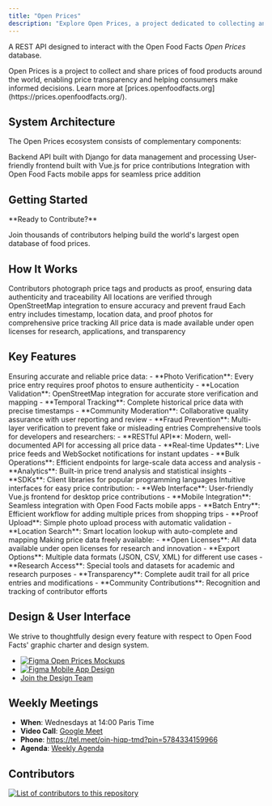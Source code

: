```yaml
---
title: "Open Prices"
description: "Explore Open Prices, a project dedicated to collecting and sharing food product prices globally. Features REST API, web interface, and contributor tools."
---
```



A REST API designed to interact with the Open Food Facts _Open Prices_ database.

<Callout type="info">
  Open Prices is a project to collect and share prices of food products around
  the world, enabling price transparency and helping consumers make informed
  decisions. Learn more at
  [prices.openfoodfacts.org](https://prices.openfoodfacts.org/).
</Callout>

## System Architecture

The Open Prices ecosystem consists of complementary components:

<Steps>
  <Step title="REST API">
    Backend API built with Django for data management and processing
  </Step>
  <Step title="Web Interface">
    User-friendly frontend built with Vue.js for price contributions
  </Step>
  <Step title="Mobile Integration">
    Integration with Open Food Facts mobile apps for seamless price addition
  </Step>
</Steps>

## Getting Started

<Callout type="info">
**Ready to Contribute?**

Join thousands of contributors helping build the world's largest open database of food prices.

</Callout>

<Cards>
  <Card
    title="Add a Single Price"
    href="/docs/Open-prices/docs/add-a-price"
    description="Step-by-step guide to add individual product prices with proof photos"
  />
  <Card
    title="Add Multiple Prices"
    href="/docs/Open-prices/docs/add-multiple-prices"
    description="Efficient workflow for adding prices from shopping trips and store visits"
  />
  <Card
    title="API Documentation"
    href="/docs/Open-prices/api-index"
    description="Complete API reference for developers building price-aware applications"
  />
  <Card
    title="Maintenance Guide"
    href="/docs/Open-prices/docs/maintenance"
    description="Technical maintenance procedures, OCR operations, and data quality tools"
  />
</Cards>

## How It Works

<Steps>
  <Step title="Data Collection">
    Contributors photograph price tags and products as proof, ensuring data
    authenticity and traceability
  </Step>
  <Step title="Location Verification">
    All locations are verified through OpenStreetMap integration to ensure
    accuracy and prevent fraud
  </Step>
  <Step title="Price Validation">
    Each entry includes timestamp, location data, and proof photos for
    comprehensive price tracking
  </Step>
  <Step title="Open Data">
    All price data is made available under open licenses for research,
    applications, and transparency
  </Step>
</Steps>

## Key Features

<Accordions type="single">
  <Accordion title="Data Quality & Verification" id="data-quality">
    Ensuring accurate and reliable price data:
    - **Photo Verification**: Every price entry requires proof photos to ensure authenticity
    - **Location Validation**: OpenStreetMap integration for accurate store verification and mapping
    - **Temporal Tracking**: Complete historical price data with precise timestamps
    - **Community Moderation**: Collaborative quality assurance with user reporting and review
    - **Fraud Prevention**: Multi-layer verification to prevent fake or misleading entries
  </Accordion>
  
  <Accordion title="Developer Tools & API" id="developer-tools">
    Comprehensive tools for developers and researchers:
    - **RESTful API**: Modern, well-documented API for accessing all price data
    - **Real-time Updates**: Live price feeds and WebSocket notifications for instant updates
    - **Bulk Operations**: Efficient endpoints for large-scale data access and analysis
    - **Analytics**: Built-in price trend analysis and statistical insights
    - **SDKs**: Client libraries for popular programming languages
  </Accordion>
  
  <Accordion title="User Experience" id="user-experience">
    Intuitive interfaces for easy price contribution:
    - **Web Interface**: User-friendly Vue.js frontend for desktop price contributions
    - **Mobile Integration**: Seamless integration with Open Food Facts mobile apps
    - **Batch Entry**: Efficient workflow for adding multiple prices from shopping trips
    - **Proof Upload**: Simple photo upload process with automatic validation
    - **Location Search**: Smart location lookup with auto-complete and mapping
  </Accordion>
  
  <Accordion title="Open Data & Transparency" id="open-data">
    Making price data freely available:
    - **Open Licenses**: All data available under open licenses for research and innovation
    - **Export Options**: Multiple data formats (JSON, CSV, XML) for different use cases
    - **Research Access**: Special tools and datasets for academic and research purposes
    - **Transparency**: Complete audit trail for all price entries and modifications
    - **Community Contributions**: Recognition and tracking of contributor efforts
  </Accordion>
</Accordions>

## Design & User Interface

We strive to thoughtfully design every feature with respect to Open Food Facts' graphic charter and design system.

- [![Figma](https://img.shields.io/badge/figma-%23F24E1E.svg?logo=figma&logoColor=white) Open Prices Mockups](https://www.figma.com/design/cIB7CInl2BfueMzWnz09t6/Open-Prices?node-id=0-1&p=f&t=LC7UvPjngw57NGSs-0)
- [![Figma](https://img.shields.io/badge/figma-%23F24E1E.svg?logo=figma&logoColor=white) Mobile App Design](https://www.figma.com/design/nFMjewFAOa8cahtob7CAB/Mobile-App-Design--Quentin-?node-id=5816-22697&p=f&t=AkgTM9QzMK7tQeGC-0)
- [Join the Design Team](https://github.com/openfoodfacts/openfoodfacts-design)

## Weekly Meetings

- **When**: Wednesdays at 14:00 Paris Time
- **Video Call**: [Google Meet](https://meet.google.com/oin-hiqp-tmd)
- **Phone**: https://tel.meet/oin-hiqp-tmd?pin=5784334159966
- **Agenda**: [Weekly Agenda](https://docs.google.com/document/u/0/d/1-OfMAi-cB7mi9_q172EbBCWHkfKDM0zVg4wzULW3pFY/edit)

## Contributors

<a href="https://github.com/openfoodfacts/open-prices/graphs/contributors">
  <img
    alt="List of contributors to this repository"
    src="https://contrib.rocks/image?repo=openfoodfacts/open-prices"
  />
</a>
